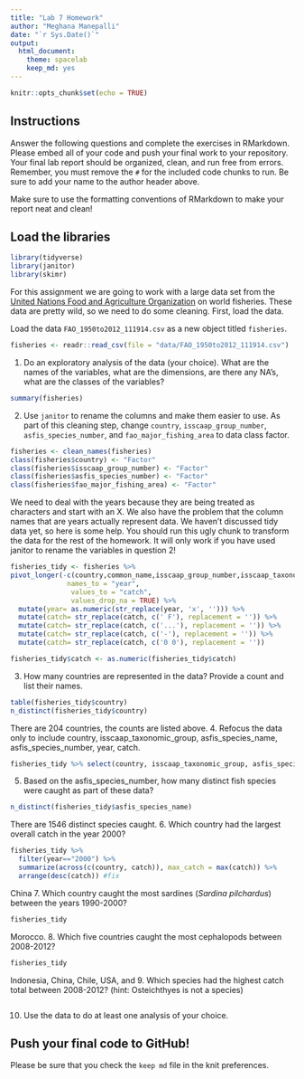 ```yaml
---
title: "Lab 7 Homework"
author: "Meghana Manepalli"
date: "`r Sys.Date()`"
output:
  html_document: 
    theme: spacelab
    keep_md: yes
---
```


```r
knitr::opts_chunk$set(echo = TRUE)
```

## Instructions
Answer the following questions and complete the exercises in RMarkdown. Please embed all of your code and push your final work to your repository. Your final lab report should be organized, clean, and run free from errors. Remember, you must remove the `#` for the included code chunks to run. Be sure to add your name to the author header above.  

Make sure to use the formatting conventions of RMarkdown to make your report neat and clean!  

## Load the libraries
```r
library(tidyverse)
library(janitor)
library(skimr)
```

For this assignment we are going to work with a large data set from the [United Nations Food and Agriculture Organization](http://www.fao.org/about/en/) on world fisheries. These data are pretty wild, so we need to do some cleaning. First, load the data.  

Load the data `FAO_1950to2012_111914.csv` as a new object titled `fisheries`.
```r
fisheries <- readr::read_csv(file = "data/FAO_1950to2012_111914.csv")
```

1. Do an exploratory analysis of the data (your choice). What are the names of the variables, what are the dimensions, are there any NA's, what are the classes of the variables?  
```r
summary(fisheries)
```

2. Use `janitor` to rename the columns and make them easier to use. As part of this cleaning step, change `country`, `isscaap_group_number`, `asfis_species_number`, and `fao_major_fishing_area` to data class factor. 
```r
fisheries <- clean_names(fisheries)
class(fisheries$country) <- "Factor"
class(fisheries$isscaap_group_number) <- "Factor"
class(fisheries$asfis_species_number) <- "Factor"
class(fisheries$fao_major_fishing_area) <- "Factor"
```

We need to deal with the years because they are being treated as characters and start with an X. We also have the problem that the column names that are years actually represent data. We haven't discussed tidy data yet, so here is some help. You should run this ugly chunk to transform the data for the rest of the homework. It will only work if you have used janitor to rename the variables in question 2!  
```r
fisheries_tidy <- fisheries %>% 
pivot_longer(-c(country,common_name,isscaap_group_number,isscaap_taxonomic_group,asfis_species_number,asfis_species_name,fao_major_fishing_area,measure),
              names_to = "year",
               values_to = "catch",
               values_drop_na = TRUE) %>% 
  mutate(year= as.numeric(str_replace(year, 'x', ''))) %>% 
  mutate(catch= str_replace(catch, c(' F'), replacement = '')) %>% 
  mutate(catch= str_replace(catch, c('...'), replacement = '')) %>% 
  mutate(catch= str_replace(catch, c('-'), replacement = '')) %>% 
  mutate(catch= str_replace(catch, c('0 0'), replacement = ''))

fisheries_tidy$catch <- as.numeric(fisheries_tidy$catch)
```

3. How many countries are represented in the data? Provide a count and list their names.
```r
table(fisheries_tidy$country)
n_distinct(fisheries_tidy$country)
```
There are 204 countries, the counts are listed above.
4. Refocus the data only to include country, isscaap_taxonomic_group, asfis_species_name, asfis_species_number, year, catch.
```r
fisheries_tidy %>% select(country, isscaap_taxonomic_group, asfis_species_name, asfis_species_number, year, catch)
```

5. Based on the asfis_species_number, how many distinct fish species were caught as part of these data?
```r
n_distinct(fisheries_tidy$asfis_species_name)
```
There are 1546 distinct species caught.
6. Which country had the largest overall catch in the year 2000?
```r
fisheries_tidy %>% 
  filter(year=="2000") %>% 
  summarize(across(c(country, catch)), max_catch = max(catch)) %>% 
  arrange(desc(catch)) #fix 
```
China
7. Which country caught the most sardines (_Sardina pilchardus_) between the years 1990-2000?
```r
fisheries_tidy 
```
Morocco.
8. Which five countries caught the most cephalopods between 2008-2012?
```r
fisheries_tidy 
```
Indonesia, China, Chile, USA, and 
9. Which species had the highest catch total between 2008-2012? (hint: Osteichthyes is not a species)
```r

```

10. Use the data to do at least one analysis of your choice.

## Push your final code to GitHub!
Please be sure that you check the `keep md` file in the knit preferences.   